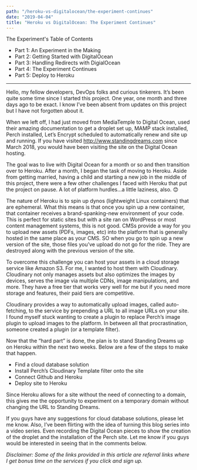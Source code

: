 ```yaml
---
path: "/heroku-vs-digitalocean/the-experiment-continues"
date: "2019-04-04"
title: "Heroku vs DigitalOcean: The Experiment Continues"
---
```



<div className="blog__toc">
  <p>The Experiment's Table of Contents</p>
  <ul>
    <li><Link to="/writings/heroku-vs-digitalocean/an-experiment-in-the-making">Part 1: An Experiment in the Making</Link></li>
    <li><Link to="/writings/heroku-vs-digitalocean/getting-started-with-digitalocean">Part 2: Getting Started with DigitalOcean</Link></li>
    <li><Link to="/writings/heroku-vs-digitalocean/handling-redirects-with-digitalocean">Part 3: Handling Redirects with DigialOcean</Link></li>
    <li><Link class="current" to="/writings/heroku-vs-digitalocean/the-experiment-continues">Part 4: The Experiment Continues</Link></li>
    <li><Link to="/writings/heroku-vs-digitalocean/deploying-to-heroku">Part 5: Deploy to Heroku</Link></li>
  </ul>
</div>

---

Hello, my fellow developers, DevOps folks and curious tinkerers. It’s been quite some time since I started this project. One year, one month and three days ago to be exact. I know I’ve been absent from updates on this project but I have not forgotten about it.

When we left off, I had just moved from MediaTemple to Digital Ocean, used their amazing documentation to get a droplet set up, MAMP stack installed, Perch installed, Let’s Encrypt scheduled to automatically renew and site up and running. If you have visited http://www.standingdreams.com since March 2018, you would have been visiting the site on the Digital Ocean hosting.

The goal was to live with Digital Ocean for a month or so and then transition over to Heroku. After a month, I began the task of moving to Heroku. Aside from getting married, having a child and starting a new job in the middle of this project, there were a few other challenges I faced with Heroku that put the project on pause. A lot of platform hurdles…a little laziness, also. 😊

The nature of Heroku is to spin up dynos (lightweight Linux containers) that are ephemeral. What this means is that once you spin up a new container, that container receives a brand-spanking-new environment of your code. This is perfect for static sites but with a site ran on WordPress or most content management systems, this is not good. CMSs provide a way for you to upload new assets (PDFs, images, etc) into the platform that is generally hosted in the same place as your CMS. SO when you go to spin up a new version of the site, those files you’ve upload do not go for the ride. They are destroyed along with the previous version of the site.

To overcome this challenge you can host your assets in a cloud storage service like Amazon S3. For me, I wanted to host them with Cloudinary. Cloudinary not only manages assets but also optimizes the images by devices, serves the image via multiple CDNs, image manipulations, and more. They have a free tier that works very well for me but if you need more storage and features, their paid tiers are competitive.

Cloudinary provides a way to automatically upload images, called auto-fetching, to the service by prepending a URL to all image URLs on your site. I found myself stuck wanting to create a plugin to replace Perch’s image plugin to upload images to the platform. In between all that procrastination, someone created a plugin (or a template filter).

Now that the “hard part” is done, the plan is to stand Standing Dreams up on Heroku within the next two weeks. Below are a few of the steps to make that happen.

- Find a cloud database solution
- Install Perch’s Cloudinary Template filter onto the site
- Connect Github and Heroku
- Deploy site to Heroku

Since Heroku allows for a site without the need of connecting to a domain, this gives me the opportunity to experiment on a temporary domain without changing the URL to Standing Dreams.

If you guys have any suggestions for cloud database solutions, please let me know. Also, I’ve been flirting with the idea of turning this blog series into a video series. Even recording the Digital Ocean pieces to show the creation of the droplet and the installation of the Perch site. Let me know if you guys would be interested in seeing that in the comments below.

*Disclaimer: Some of the links provided in this article are referral links where I get bonus time on the services if you click and sign up.*